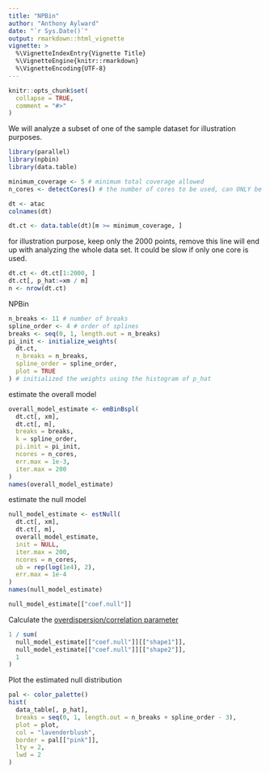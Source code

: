 ```yaml
---
title: "NPBin"
author: "Anthony Aylward"
date: "`r Sys.Date()`"
output: rmarkdown::html_vignette
vignette: >
  %\VignetteIndexEntry{Vignette Title}
  %\VignetteEngine{knitr::rmarkdown}
  %\VignetteEncoding{UTF-8}
---
```


```r
knitr::opts_chunk$set(
  collapse = TRUE,
  comment = "#>"
)
```

We will analyze a subset of one of the sample dataset for illustration
purposes.
```r
library(parallel)
library(npbin)
library(data.table)

minimum_coverage <- 5 # minimum total coverage allowed
n_cores <- detectCores() # the number of cores to be used, can ONLY be 1 if run on Windows.

dt <- atac
colnames(dt)
```

```r
dt.ct <- data.table(dt)[m >= minimum_coverage, ]
```

for illustration purpose, keep only the 2000 points, remove this line will
end up with analyzing the whole data set. It could be slow if only one core
is used.
```r
dt.ct <- dt.ct[1:2000, ]
dt.ct[, p_hat:=xm / m]
n <- nrow(dt.ct)
```

NPBin
```r
n_breaks <- 11 # number of breaks
spline_order <- 4 # order of splines
breaks <- seq(0, 1, length.out = n_breaks)
pi_init <- initialize_weights(
  dt.ct,
  n_breaks = n_breaks,
  spline_order = spline_order,
  plot = TRUE
) # initialized the weights using the histogram of p_hat
```

estimate the overall model
```r
overall_model_estimate <- emBinBspl(
  dt.ct[, xm],
  dt.ct[, m],
  breaks = breaks,
  k = spline_order,
  pi.init = pi_init,
  ncores = n_cores,
  err.max = 1e-3,
  iter.max = 200
)
names(overall_model_estimate)
```

estimate the null model
```r
null_model_estimate <- estNull(
  dt.ct[, xm],
  dt.ct[, m],
  overall_model_estimate,
  init = NULL,
  iter.max = 200,
  ncores = n_cores,
  ub = rep(log(1e4), 2),
  err.max = 1e-4
)
names(null_model_estimate)
```

```r
null_model_estimate[["coef.null"]]
```

Calculate the [overdispersion/correlation parameter](https://en.wikipedia.org/wiki/Beta-binomial_distribution#Moments_and_properties)

```r
1 / sum(
  null_model_estimate[["coef.null"]][["shape1"]],
  null_model_estimate[["coef.null"]][["shape2"]],
  1
)
```

Plot the estimated null distribution

```r
pal <- color_palette()
hist(
  data_table[, p_hat],
  breaks = seq(0, 1, length.out = n_breaks + spline_order - 3),
  plot = plot,
  col = "lavenderblush",
  border = pal[["pink"]],
  lty = 2,
  lwd = 2
)
```
